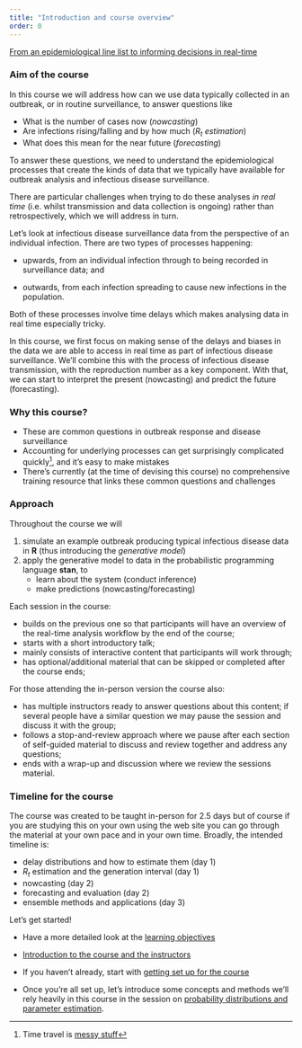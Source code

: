 ```yaml
---
title: "Introduction and course overview"
order: 0
---
```


[From an epidemiological line list to informing decisions in real-time](slides/from-line-list-to-decisions)

### Aim of the course

In this course we will address how can we use data typically collected in an outbreak, or in routine surveillance, to answer questions like

-   What is the number of cases now (*nowcasting*)
-   Are infections rising/falling and by how much (*$R_t$ estimation*)
-   What does this mean for the near future (*forecasting*)

To answer these questions, we need to understand the epidemiological processes that create the kinds of data that we typically have available for outbreak analysis and infectious disease surveillance.

There are particular challenges when trying to do these analyses *in real time* (i.e. whilst transmission and data collection is ongoing) rather than retrospectively, which we will address in turn.

::: callout
Let's look at infectious disease surveillance data from the perspective of an individual infection.
There are two types of processes happening:

-   upwards, from an individual infection through to being recorded in surveillance data; and

-   outwards, from each infection spreading to cause new infections in the population.

Both of these processes involve time delays which makes analysing data in real time especially tricky.
:::

In this course, we first focus on making sense of the delays and biases in the data we are able to access in real time as part of infectious disease surveillance.
We'll combine this with the process of infectious disease transmission, with the reproduction number as a key component.
With that, we can start to interpret the present (nowcasting) and predict the future (forecasting).

### Why this course?

-   These are common questions in outbreak response and disease surveillance
-   Accounting for underlying processes can get surprisingly complicated quickly[^1], and it's easy to make mistakes
-   There's currently (at the time of devising this course) no comprehensive training resource that links these common questions and challenges

### Approach

Throughout the course we will

1.  simulate an example outbreak producing typical infectious disease data in **R** (thus introducing the *generative model*)
2.  apply the generative model to data in the probabilistic programming language **stan**, to
    -   learn about the system (conduct inference)
    -   make predictions (nowcasting/forecasting)

Each session in the course:

- builds on the previous one so that participants will have an overview of the real-time analysis workflow by the end of the course;
- starts with a short introductory talk;
- mainly consists of interactive content that participants will work through;
- has optional/additional material that can be skipped or completed after the course ends;

For those attending the in-person version the course also:

- has multiple instructors ready to answer questions about this content; if several people have a similar question we may pause the session and discuss it with the group;
- follows a stop-and-review approach where we pause after each section of self-guided material to discuss and review together and address any questions;
- ends with a wrap-up and discussion where we review the sessions material.

### Timeline for the course

The course was created to be taught in-person for 2.5 days but of course if you are studying this on your own using the web site you can go through the material at your own pace and in your own time.
Broadly, the intended timeline is:

-   delay distributions and how to estimate them (day 1)
-   $R_t$ estimation and the generation interval (day 1)
-   nowcasting (day 2)
-   forecasting and evaluation (day 2)
-   ensemble methods and applications (day 3)

Let's get started!

-   Have a more detailed look at the [learning objectives](/learning_objectives)

-   [Introduction to the course and the instructors](slides/introduction-to-the-course-and-the-instructors)

-   If you haven't already, start with [getting set up for the course](/getting-set-up)

-   Once you're all set up, let's introduce some concepts and methods we'll rely heavily in this course in the session on [probability distributions and parameter estimation](R-Stan-and-statistical-concepts.qmd).


[^1]: Time travel is [messy stuff](https://youtu.be/q2nNzNo_Xps)
